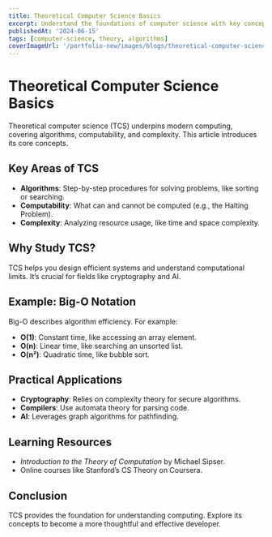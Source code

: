 ```yaml
---
title: Theoretical Computer Science Basics
excerpt: Understand the foundations of computer science with key concepts and applications.
publishedAt: '2024-06-15'
tags: [computer-science, theory, algorithms]
coverImageUrl: '/portfolio-new/images/blogs/theoretical-computer-science-basics/cover.jpg'
---
```


# Theoretical Computer Science Basics

Theoretical computer science (TCS) underpins modern computing, covering algorithms, computability, and complexity. This article introduces its core concepts.

## Key Areas of TCS

- **Algorithms**: Step-by-step procedures for solving problems, like sorting or searching.
- **Computability**: What can and cannot be computed (e.g., the Halting Problem).
- **Complexity**: Analyzing resource usage, like time and space complexity.

## Why Study TCS?

TCS helps you design efficient systems and understand computational limits. It’s crucial for fields like cryptography and AI.

## Example: Big-O Notation

Big-O describes algorithm efficiency. For example:

- **O(1)**: Constant time, like accessing an array element.
- **O(n)**: Linear time, like searching an unsorted list.
- **O(n²)**: Quadratic time, like bubble sort.

## Practical Applications

- **Cryptography**: Relies on complexity theory for secure algorithms.
- **Compilers**: Use automata theory for parsing code.
- **AI**: Leverages graph algorithms for pathfinding.

## Learning Resources

- _Introduction to the Theory of Computation_ by Michael Sipser.
- Online courses like Stanford’s CS Theory on Coursera.

## Conclusion

TCS provides the foundation for understanding computing. Explore its concepts to become a more thoughtful and effective developer.

